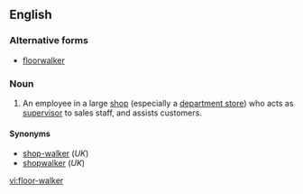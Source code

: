 ==English==
===Alternative forms===
*[[floorwalker]]

===Noun===
{{en-noun}}

# {{US}} An employee in a large [[shop]] (especially a [[department store]]) who acts as [[supervisor]] to sales staff, and assists customers.

====Synonyms====
* [[shop-walker]] (''UK'')
* [[shopwalker]] (''UK'')

[[vi:floor-walker]]